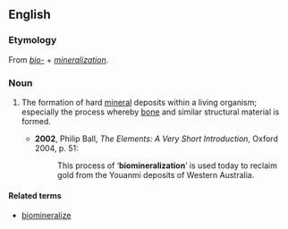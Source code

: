 ==English==
{{wikipedia}}
===Etymology===
From ''[[bio-]]'' + ''[[mineralization]]''.

===Noun===
{{en-noun|-}}

# {{context|biology}} The formation of hard [[mineral]] deposits within a living organism; especially the process whereby [[bone]] and similar structural material is formed.
#* '''2002''', Philip Ball, ''The Elements: A Very Short Introduction'', Oxford 2004, p. 51:
#*: This process of ‘'''biomineralization'''’ is used today to reclaim gold from the Youanmi deposits of Western Australia.

====Related terms====
* [[biomineralize]]